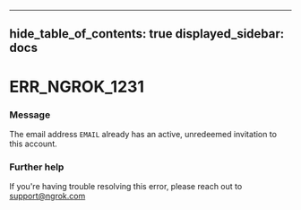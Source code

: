 

---
hide_table_of_contents: true
displayed_sidebar: docs
---


# ERR_NGROK_1231

### Message
The email address `EMAIL` already has an active, unredeemed invitation to this account.

<ErrorDetails />



### Further help
If you're having trouble resolving this error, please reach out to [support@ngrok.com](mailto:support@ngrok.com?subject=Help%20with%20ERR_NGROK_1231)

